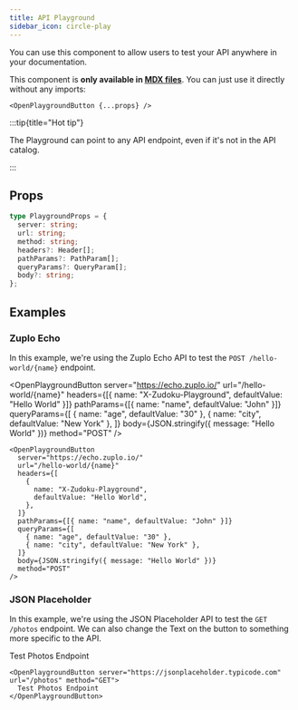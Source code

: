 ```yaml
---
title: API Playground
sidebar_icon: circle-play
---
```


You can use this component to allow users to test your API anywhere in your documentation.

This component is **only available in [MDX files](/docs/markdown/mdx)**. You can just use it
directly without any imports:

```tsx
<OpenPlaygroundButton {...props} />
```

:::tip{title="Hot tip"}

The Playground can point to any API endpoint, even if it's not in the API catalog.

:::

## Props

```ts
type PlaygroundProps = {
  server: string;
  url: string;
  method: string;
  headers?: Header[];
  pathParams?: PathParam[];
  queryParams?: QueryParam[];
  body?: string;
};
```

## Examples

### Zuplo Echo

In this example, we're using the Zuplo Echo API to test the `POST /hello-world/{name}` endpoint.

<OpenPlaygroundButton
  server="https://echo.zuplo.io/"
  url="/hello-world/{name}"
  headers={[{ name: "X-Zudoku-Playground", defaultValue: "Hello World" }]}
  pathParams={[{ name: "name", defaultValue: "John" }]}
  queryParams={[
    { name: "age", defaultValue: "30" },
    { name: "city", defaultValue: "New York" },
  ]}
  body={JSON.stringify({ message: "Hello World" })}
  method="POST"
/>

```tsx
<OpenPlaygroundButton
  server="https://echo.zuplo.io/"
  url="/hello-world/{name}"
  headers={[
    {
      name: "X-Zudoku-Playground",
      defaultValue: "Hello World",
    },
  ]}
  pathParams={[{ name: "name", defaultValue: "John" }]}
  queryParams={[
    { name: "age", defaultValue: "30" },
    { name: "city", defaultValue: "New York" },
  ]}
  body={JSON.stringify({ message: "Hello World" })}
  method="POST"
/>
```

### JSON Placeholder

In this example, we're using the JSON Placeholder API to test the `GET /photos` endpoint. We can
also change the Text on the button to something more specific to the API.

<OpenPlaygroundButton server="https://jsonplaceholder.typicode.com" url="/photos" method="GET">
  Test Photos Endpoint
</OpenPlaygroundButton>

```tsx
<OpenPlaygroundButton server="https://jsonplaceholder.typicode.com" url="/photos" method="GET">
  Test Photos Endpoint
</OpenPlaygroundButton>
```
